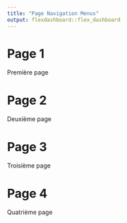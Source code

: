 ```yaml
---
title: "Page Navigation Menus"
output: flexdashboard::flex_dashboard
---
```

Page 1 {data-navmenu="Menu 1"}
=====================================

Première page

Page 2 {data-navmenu="Menu 1"}
=====================================  

Deuxième page

Page 3 {data-navmenu="Menu 2"}
=====================================

Troisième page

Page 4 {data-navmenu="Menu 2"}
=====================================   

Quatrième page